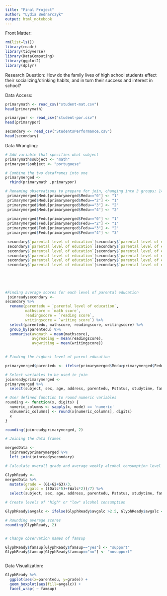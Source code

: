 ```yaml
---
title: "Final Project"
author: "Lydia Bednarczyk"
output: html_notebook
---
```

Front Matter:
```r
rm(list=ls())
library(readr)
library(tidyverse)
library(DataComputing)
library(ggplot2)
library(dplyr)
```

Research Question: How do the family lives of high school students effect their socializing/drinking habits, and in turn their success and interest in school?

Data Access:

```r
primarymath <- read_csv("student-mat.csv")
head(primarymath)

primarypor <- read_csv("student-por.csv")
head(primarypor)

secondary <- read_csv("StudentsPerformance.csv")
head(secondary)
```

Data Wrangling:

```r
# Add variable that specifies what subject
primarymath$subject <- "math"
primarypor$subject <- "portuguese"

# Combine the two dataframes into one
primarymerged <- 
  rbind(primarymath ,primarypor)

# Renaming observations to prepare for join, changing into 3 groups; 1= some high school, 2= high school degree, 3= college degree
 primarymerged$Medu[primarymerged$Medu=="0"] <- "1"
 primarymerged$Medu[primarymerged$Medu=="2"] <- "1"
 primarymerged$Medu[primarymerged$Medu=="3"] <- "2"
 primarymerged$Medu[primarymerged$Medu=="4"] <- "2"
 
 primarymerged$Fedu[primarymerged$Fedu=="0"] <- "1"
 primarymerged$Fedu[primarymerged$Fedu=="2"] <- "1"
 primarymerged$Fedu[primarymerged$Fedu=="3"] <- "2"
 primarymerged$Fedu[primarymerged$Fedu=="4"] <- "3"

 secondary$`parental level of education`[secondary$`parental level of education`=="some high school"] <- "1"
 secondary$`parental level of education`[secondary$`parental level of education`=="high school"] <- "2"
 secondary$`parental level of education`[secondary$`parental level of education`=="some college"] <- "2"
 secondary$`parental level of education`[secondary$`parental level of education`=="associate's degree"] <- "3"
 secondary$`parental level of education`[secondary$`parental level of education`=="bachelor's degree"] <- "3"
 secondary$`parental level of education`[secondary$`parental level of education`=="master's degree"] <- "3"
 
 
 
 
```

```r
#Finding average scores for each level of parental education
 joinreadysecondary <-
secondary %>%
  rename(parentedu = `parental level of education`,
         mathscore = `math score`,
         readingscore = `reading score`,
         writingscore = `writing score`) %>%
  select(parentedu, mathscore, readingscore, writingscore) %>%
  group_by(parentedu) %>%
  summarise(avgmath = mean(mathscore),
            avgreading = mean(readingscore),
            avgwriting = mean(writingscore))
  
```

```r
# Finding the highest level of parent education

primarymerged$parentedu <- ifelse(primarymerged$Medu>primarymerged$Fedu, primarymerged$Medu, primarymerged$Fedu)

```

```r
# Select variables to be used in join
joinreadyprimarymerged <-
primarymerged %>%
  select(subject, sex, age, address, parentedu, Pstatus, studytime, famsup, higher, famrel, Dalc, Walc, G1, G2, G3)

# User defined function to round numeric variables
rounding <- function(x, digits) {
  numeric_columns <- sapply(x, mode) == 'numeric'
  x[numeric_columns] <- round(x[numeric_columns], digits)
  x
}

rounding(joinreadyprimarymerged, 2)
```

```r
# Joining the data frames

mergedData <-
  joinreadyprimarymerged %>%
  left_join(joinreadysecondary)

# Calculate overall grade and average weekly alcohol consumption level

GlyphReady <-
mergedData %>%
  mutate(grade = (G1+G2+G3)/3,
         avgalc = ((Dalc*5)+(Walc*2))/7) %>%
  select(subject, sex, age, address, parentedu, Pstatus, studytime, famsup, higher, famrel, avgalc, grade, avgmath, avgreading, avgwriting)

# Create levels of "high" or "low" alcohol consumption

GlyphReady$avgalc <- ifelse(GlyphReady$avgalc >2.5, GlyphReady$avgalc <- "high", GlyphReady$avgalc <- "low")

# Rounding average scores
rounding(GlyphReady, 2)


# Change observation names of famsup

GlyphReady$famsup[GlyphReady$famsup=="yes"] <- "support"
GlyphReady$famsup[GlyphReady$famsup=="no"] <- "nosupport"



```

Data Visualization:

```r
GlyphReady %>%
  ggplot(aes(x=parentedu, y=grade)) +
  geom_boxplot(aes(fill=avgalc)) +
  facet_wrap( ~ famsup)
```


